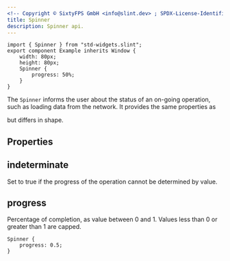 ```yaml
---
<!-- Copyright © SixtyFPS GmbH <info@slint.dev> ; SPDX-License-Identifier: MIT -->
title: Spinner
description: Spinner api.
---
```



<CodeSnippetMD imagePath="/src/assets/generated/std-widgets-spinner.png"  imageWidth="200" imageHeight="200"  imageAlt='std-widgets spinner example'>

```slint playground
import { Spinner } from "std-widgets.slint";
export component Example inherits Window {
    width: 80px;
    height: 80px;
    Spinner {
        progress: 50%;
    }
}
```
</CodeSnippetMD>

The `Spinner` informs the user about the status of an on-going operation, such as loading data from the network. It provides the same properties as
<Link type="ProgressIndicator" /> but differs in shape.

## Properties

## indeterminate
<SlintProperty typeName="bool" propName="indeterminate" default="false" >
Set to true if the progress of the operation cannot be determined by value.
</SlintProperty>

## progress
<SlintProperty typeName="float" propName="progress" default="0" >
Percentage of completion, as value between 0 and 1. Values less than 0 or greater than 1 are capped.

```slint "progress: 0.5;"
Spinner {
    progress: 0.5;
}
```
</SlintProperty>
